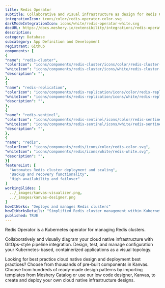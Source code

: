 ```yaml
---
title: Redis Operator
subtitle: Collaborative and visual infrastructure as design for Redis Operator
integrationIcon: icons/color/redis-operator-color.svg
darkModeIntegrationIcon: icons/white/redis-operator-white.svg
docURL: https://docs.meshery.io/extensibility/integrations/redis-operator
description: 
category: Database
subcategory: App Definition and Development
registrant: Github
components: [
{
"name": "redis-cluster",
"colorIcon": "icons/components/redis-cluster/icons/color/redis-cluster-color.svg",
"whiteIcon": "icons/components/redis-cluster/icons/white/redis-cluster-white.svg",
"description": "",
},
{
"name": "redis-replication",
"colorIcon": "icons/components/redis-replication/icons/color/redis-replication-color.svg",
"whiteIcon": "icons/components/redis-replication/icons/white/redis-replication-white.svg",
"description": "",
},
{
"name": "redis-sentinel",
"colorIcon": "icons/components/redis-sentinel/icons/color/redis-sentinel-color.svg",
"whiteIcon": "icons/components/redis-sentinel/icons/white/redis-sentinel-white.svg",
"description": "",
},
{
"name": "redis",
"colorIcon": "icons/components/redis/icons/color/redis-color.svg",
"whiteIcon": "icons/components/redis/icons/white/redis-white.svg",
"description": "",
}]
featureList: [
  "Automates Redis cluster deployment and scaling",
  "Backup and recovery functionality",
  "High availability and failover"
]
workingSlides: [
  ../_images/kanvas-visualizer.png,
  ../_images/kanvas-designer.png
]
howItWorks: "Deploys and manages Redis clusters"
howItWorksDetails: "Simplified Redis cluster management within Kubernetes"
published: TRUE
---
```

<p>
Redis Operator is a Kubernetes operator for managing Redis clusters.
</p>
<p>
    Collaboratively and visually diagram your cloud native infrastructure with GitOps-style pipeline integration. Design, test, and manage configuration your Kubernetes-based, containerized applications as a visual topology.
</p>
<p>
    Looking for best practice cloud native design and deployment best practices? Choose from thousands of pre-built components in Kanvas. Choose from hundreds of ready-made design patterns by importing templates from Meshery Catalog or use our low code designer, Kanvas, to create and deploy your own cloud native infrastructure designs.
</p>
